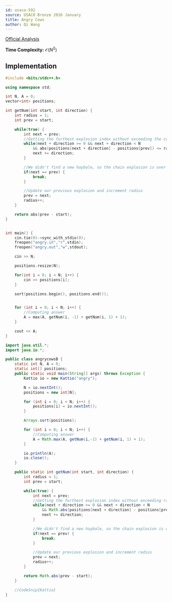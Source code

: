 ```yaml
---
id: usaco-592
source: USACO Bronze 2016 January
title: Angry Cows
author: Qi Wang
---
```


[Official Analysis](http://www.usaco.org/current/data/sol_angry_bronze_jan16.html)

**Time Complexity:** $\mathcal{O}(N^2)$

<LanguageSection>
<CPPSection>

## Implementation

```cpp
#include <bits/stdc++.h>

using namespace std;

int N, A = 0;
vector<int> positions;

int getNum(int start, int direction) {
	int radius = 1;
	int prev = start;

	while(true) {
		int next = prev;
		//Getting the furthest explosion index without exceeding the current radius
		while(next + direction >= 0 && next + direction < N 
			&& abs(positions[next + direction] - positions[prev]) <= radius) {
			next += direction;
		}

		//We didn't find a new haybale, so the chain explosion is over
		if(next == prev) {
			break;
		}

		//Update our previous explosion and increment radius
		prev = next;
		radius++;
	}

	return abs(prev - start);
}


int main() {
	cin.tie(0)->sync_with_stdio(0);
	freopen("angry.in","r",stdin);
	freopen("angry.out","w",stdout);

	cin >> N;

	positions.resize(N);

	for(int i = 0; i < N; i++) {
		cin >> positions[i];
	}

	sort(positions.begin(), positions.end());


	for (int i = 0; i < N; i++) {
		//Computing answer
		A = max(A, getNum(i, -1) + getNum(i, 1) + 1);
	}   

	cout << A;
}
```

</CPPSection>

<JavaSection>

```java
import java.util.*;
import java.io.*;

public class angrycowsB {
	static int N, A = 0;
	static int[] positions;
	public static void main(String[] args) throws Exception {
		Kattio io = new Kattio("angry");

		N = io.nextInt();
		positions = new int[N];

		for (int i = 0; i < N; i++) {
			positions[i] = io.nextInt();
		}

		Arrays.sort(positions);

		for (int i = 0; i < N; i++) {
			//Computing answer
			A = Math.max(A, getNum(i,-1) + getNum(i, 1) + 1);
		}

		io.println(A);
		io.close();
	}

	public static int getNum(int start, int direction) {
		int radius = 1;
		int prev = start;

		while(true) {
			int next = prev;
			//Getting the furthest explosion index without exceeding radius
			while(next + direction >= 0 && next + direction < N 
				&& Math.abs(positions[next + direction] - positions[prev]) <= radius) {
				next += direction;
			}

			//We didn't find a new haybale, so the chain explosion is over
			if(next == prev) {
				break;
			}

			//Update our previous explosion and increment radius
			prev = next;
			radius++;
		}

		return Math.abs(prev - start);
	}

	//CodeSnip{Kattio}
}
```

</JavaSection>
</LanguageSection>
